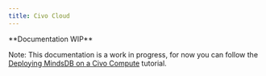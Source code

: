 ```yaml
---
title: Civo Cloud
---
```


<Warning> 
**Documentation WIP**

Note: This documentation is a work in progress, for now you can follow the
[Deploying MindsDB on a Civo Compute](https://community.ops.io/rutamhere/deploying-mindsdb-on-civo-compute-2kgo?utm_content=buffer454cf&utm_medium=organic-twitter&utm_source=twitter&utm_campaign=civo-buffer)
tutorial.

</Warning>
